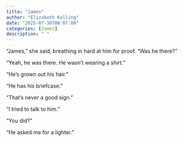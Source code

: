 ```yaml
---
title: "James"
author: "Elizabeth Kolling"
date: "2025-07-30T08:07:00"
categories: [James]
description: " "
---
```



"James," she said, breathing in hard at him for proof. "Was he there?"

"Yeah, he was there. He wasn't wearing a shirt."

"He's grown out his hair." 

"He has his briefcase."

"That's never a good sign."

"I tried to talk to him."

"You did?"

"He asked me for a lighter."